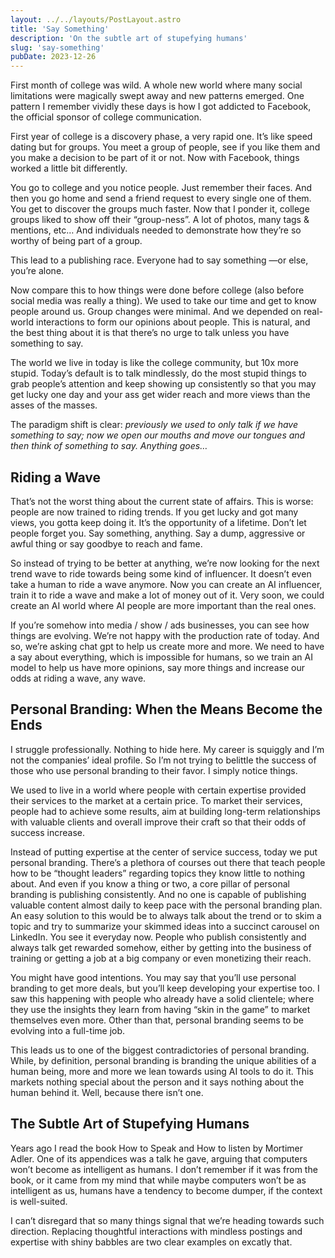 ```yaml
---
layout: ../../layouts/PostLayout.astro
title: 'Say Something'
description: 'On the subtle art of stupefying humans'
slug: 'say-something'
pubDate: 2023-12-26
---
```


First month of college was wild. A whole new world where many social limitations were magically swept away and new patterns emerged. One pattern I remember vividly these days is how I got addicted to Facebook, the official sponsor of college communication.

First year of college is a discovery phase, a very rapid one. It’s like speed dating but for groups. You meet a group of people, see if you like them and you make a decision to be part of it or not. Now with Facebook, things worked a little bit differently.

You go to college and you notice people. Just remember their faces. And then you go home and send a friend request to every single one of them. You get to discover the groups much faster. Now that I ponder it, college groups liked to show off their “group-ness”. A lot of photos, many tags & mentions, etc… And individuals needed to demonstrate how they’re so worthy of being part of a group.

This lead to a publishing race. Everyone had to say something —or else, you’re alone.

Now compare this to how things were done before college (also before social media was really a thing). We used to take our time and get to know people around us. Group changes were minimal. And we depended on real-world interactions to form our opinions about people. This is natural, and the best thing about it is that there’s no urge to talk unless you have something to say.

The world we live in today is like the college community, but 10x more stupid. Today’s default is to talk mindlessly, do the most stupid things to grab people’s attention and keep showing up consistently so that you may get lucky one day and your ass get wider reach and more views than the asses of the masses.

The paradigm shift is clear: _previously we used to only talk if we have something to say; now we open our mouths and move our tongues and then think of something to say. Anything goes…_

## Riding a Wave

That’s not the worst thing about the current state of affairs. This is worse: people are now trained to riding trends. If you get lucky and got many views, you gotta keep doing it. It’s the opportunity of a lifetime. Don’t let people forget you. Say something, anything. Say a dump, aggressive or awful thing or say goodbye to reach and fame.

So instead of trying to be better at anything, we’re now looking for the next trend wave to ride towards being some kind of influencer. It doesn’t even take a human to ride a wave anymore. Now you can create an AI influencer, train it to ride a wave and make a lot of money out of it. Very soon, we could create an AI world where AI people are more important than the real ones.

If you’re somehow into media / show / ads businesses, you can see how things are evolving. We’re not happy with the production rate of today. And so, we’re asking chat gpt to help us create more and more. We need to have a say about everything, which is impossible for humans, so we train an AI model to help us have more opinions, say more things and increase our odds at riding a wave, any wave.

## Personal Branding: When the Means Become the Ends

I struggle professionally. Nothing to hide here. My career is squiggly and I’m not the companies’ ideal profile. So I’m not trying to belittle the success of those who use personal branding to their favor. I simply notice things.

We used to live in a world where people with certain expertise provided their services to the market at a certain price. To market their services, people had to achieve some results, aim at building long-term relationships with valuable clients and overall improve their craft so that their odds of success increase.

Instead of putting expertise at the center of service success, today we put personal branding. There’s a plethora of courses out there that teach people how to be “thought leaders” regarding topics they know little to nothing about. And even if you know a thing or two, a core pillar of personal branding is publishing consistently. And no one is capable of publishing valuable content almost daily to keep pace with the personal branding plan. An easy solution to this would be to always talk about the trend or to skim a topic and try to summarize your skimmed ideas into a succinct carousel on LinkedIn. You see it everyday now. People who publish consistently and always talk get rewarded somehow, either by getting into the business of training or getting a job at a big company or even monetizing their reach.

You might have good intentions. You may say that you’ll use personal branding to get more deals, but you’ll keep developing your expertise too. I saw this happening with people who already have a solid clientele; where they use the insights they learn from having “skin in the game” to market themselves even more. Other than that, personal branding seems to be evolving into a full-time job.

This leads us to one of the biggest contradictories of personal branding. While, by definition, personal branding is branding the unique abilities of a human being, more and more we lean towards using AI tools to do it. This markets nothing special about the person and it says nothing about the human behind it. Well, because there isn’t one.

## The Subtle Art of Stupefying Humans

Years ago I read the book How to Speak and How to listen by Mortimer Adler. One of its appendices was a talk he gave, arguing that computers won’t become as intelligent as humans. I don’t remember if it was from the book, or it came from my mind that while maybe computers won’t be as intelligent as us, humans have a tendency to become dumper, if the context is well-suited.

I can’t disregard that so many things signal that we’re heading towards such direction. Replacing thoughtful interactions with mindless postings and expertise with shiny babbles are two clear examples on excatly that.
